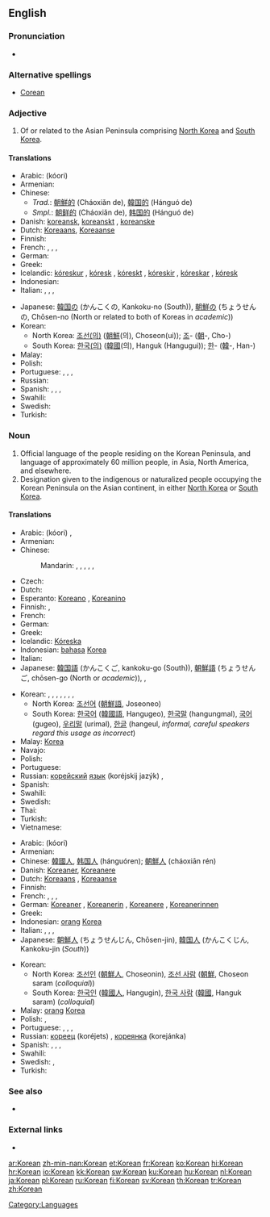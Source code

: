 {{interwiktionary|code=ko}}
{{also|korean|:Category:Korean language}}
==English==
{{wikipedia}}

===Pronunciation===
* {{audio|en-us-Korean.ogg|Audio (US)}}

===Alternative spellings===
* [[Corean]]

===Adjective===
{{en-adj|-}}

# Of or related to the Asian Peninsula comprising [[North Korea]] and [[South Korea]].

====Translations====
{{trans-top|relating to the Korean Peninsula}}
* Arabic: {{Arab|[[كوري]]}} (kóori) {{m}}
* Armenian: {{t|hy|կորեական|tr=koreakan}}
* Chinese:
** ''Trad.'': [[朝鮮]][[的]] (Cháoxiǎn de), [[韓国]][[的]] (Hánguó de)
** ''Smpl.'': [[朝鲜]][[的]] (Cháoxiǎn de), [[韩国]][[的]] (Hánguó de)
* Danish: [[koreansk]], [[koreanskt]] {{n}}, [[koreanske]] {{p}}
* Dutch: [[Koreaans]], [[Koreaanse]]
* Finnish: {{t-|fi|korealainen}}
* French: {{t+|fr|coréen|m}}, {{t+|fr|coréenne|f}}, {{t+|fr|coréens|m|p}}, {{t+|fr|coréennes|f|p}}
* German: {{t+|de|koreanisch}}
* Greek: {{t|el|κορεατικός|tr=koreatikós}}
* Icelandic: [[kóreskur]] {{m}}, [[kóresk]] {{f}}, [[kóreskt]] {{n}}, [[kóreskir]] {{m|p}}, [[kóreskar]] {{f|p}}, [[kóresk]] {{n|p}}
* Indonesian: {{t+|id|Korea|xs=Indonesian}}
* Italian: {{t+|it|coreano|m}}, {{t+|it|coreana|f}}, {{t+|it|coreani|m}}, {{t+|it|coreane|f|p}}
{{trans-mid}}
* Japanese: [[韓国]][[の]] (かんこくの, Kankoku-no (South)), [[朝鮮]][[の]] (ちょうせんの, Chōsen-no (North or related to both of Koreas in ''academic''))
* Korean:
** North Korea: [[조선]][[의|(의)]] ([[朝鮮]](의), Choseon(ui)); [[조]]- ([[朝]]-, Cho-)
** South Korea: [[한국]][[의|(의)]] ([[韓國]](의), Hanguk (Hangugui)); [[한]]- ([[韓]]-, Han-)
* Malay: {{t-|ms|Korea|xs=Malay}}
* Polish: {{t+|pl|koreański|m}}
* Portuguese: {{t+|pt|coreano|m}}, {{t-|pt|coreana|f}}, {{t-|pt|coreanos|m|p}}, {{t-|pt|coreanas|f|p}}
* Russian: {{t+|ru|корейский|tr=koréjskij}}
* Spanish: {{t+|es|coreano|m}}, {{t-|es|coreana|f}}, {{t-|es|coreanos|m|p}}, {{t-|es|coreanas|f|p}}
* Swahili: {{t|sw|ya Korea|xs=Swahili}}
* Swedish: {{t+|sv|koreansk}}
* Turkish: {{t+|tr|Kore}}
{{trans-bottom}}

===Noun===
{{en-noun}}

# Official language of the people residing on the Korean Peninsula, and language of approximately 60 million people, in Asia, North America, and elsewhere.
# Designation given to the indigenous or naturalized people occupying the Korean Peninsula on the Asian continent, in either [[North Korea]] or [[South Korea]].

====Translations====
{{trans-top|language}}
* Arabic: {{Arab|[[كوري]]}} (kóori) {{m}},  {{t|ar|كوري|m|tr=kuuriy|sc=Arab}}
* Armenian: {{t-|hy|կորեերեն|tr=koreeren}}
* Chinese:
*: Mandarin: {{t|cmn|韓語|sc=Hani}}, {{t|cmn|韩语|tr=Hányǔ|sc=Hani}}, {{t|cmn|韓文|sc=Hani}}, {{t|cmn|韩文|tr=Hánwén|sc=Hani}}, {{t-|cmn|朝鮮語|sc=Hani}}, {{t-|cmn|朝鲜语|tr=Cháoxiānyǔ|sc=Hani}}
* Czech: {{t-|cs|korejština|f}}
* Dutch: {{t+|nl|Koreaans|n}}
* Esperanto: [[Koreano]] {{m}}, [[Koreanino]] {{f}}
* Finnish: {{t+|fi|korea}}, {{t+|fi|korean kieli}}
* French: {{t+|fr|coréen|m}}
* German: {{t+|de|Koreanisch}}
* Greek: {{t+|el|κορεατικά|n|p|tr=koreatiká}}
* Icelandic: [[Kóreska]]
* Indonesian: [[bahasa]] [[Korea]]
* Italian: {{t+|it|coreano}}
* Japanese: [[韓国語]] (かんこくご, kankoku-go (South)), [[朝鮮語]] (ちょうせんご, chōsen-go (North or ''academic'')),  {{t|ja|韓国語|tr=かんこくご, Kankoku-go|sc=Jpan}},  {{t|ja|朝鮮語|tr=ちょうせんご, Chōsen-go|sc=Jpan}}
{{trans-mid}}
* Korean:  {{t|ko|조선어|tr=Joseoneo|sc=Kore}},  {{t|ko|朝鮮語|sc=Kore}},  {{t|ko|한국어|tr=Hangugeo|sc=Kore}},  {{t|ko|韓國語|sc=Kore}},  {{t|ko|한국말|tr=Hangungmal|sc=Kore}},  {{t|ko|국어|tr=Gugeo|sc=Kore}},  {{t|ko|우리말|tr=Urimal|sc=Kore}},  {{t|ko|한글|tr=Hangeul|sc=Kore}}
** North Korea: [[조선어]] ([[朝鮮語]], Joseoneo)
** South Korea: [[한국어]] ([[韓國語]], Hangugeo), [[한국말]] (hangungmal), [[국어]] (gugeo), [[우리말]] (urimal), [[한글]] (hangeul, ''informal, careful speakers regard this usage as incorrect'')
* Malay: {{l|ms|bahasa}} [[Korea]]
* Navajo: {{tø|nv|Kolíya bizaad}}
* Polish: {{t+|pl|koreański|m}}
* Portuguese: {{t+|pt|coreano|m}}
* Russian: [[корейский]] [[язык]] (koréjskij jazýk) {{m}},  {{t|ru|корейский язык|m|tr=koréjskij jazýk|sc=Cyrl}}
* Spanish: {{t+|es|coreano}}
* Swahili: {{t|sw|Kikorea|xs=Swahili}}
* Swedish: {{t+|sv|koreanska|c}}
* Thai: {{t|th|ภาษาเกาหลี|tr= paa-săa gao-lĕe|sc=Thai}}
* Turkish: {{t+|tr|Korece}}
* Vietnamese: {{t|vi|tiếng Hàn Quốc}}
{{trans-bottom}}

{{trans-top|person}}
* Arabic: {{Arab|[[كوري]]}} (kóori) {{m}}
* Armenian: {{t|hy|կորեացի|tr=koreac’i}}
* Chinese: [[韓國人]], [[韩国人]] (hánguóren); [[朝鮮人]] (cháoxiān rén)
* Danish: [[Koreaner]], [[Koreanere]] {{p}}
* Dutch: [[Koreaans]] {{m}}, [[Koreaanse]] {{f}}
* Finnish: {{t-|fi|korealainen}}
* French: {{t+|fr|Coréen|m}}, {{t+|fr|Coréenne|f}}, {{t+|fr|Coréens|m|p}}, {{t+|fr|Coréennes|f|p}}
* German: [[Koreaner]] {{m}}, [[Koreanerin]] {{f}}, [[Koreanere]] {{m|p}}, [[Koreanerinnen]] {{f|p}}
* Greek: {{t+|el|Κορεάτης|tr=Koreátis}}
* Indonesian: [[orang]] [[Korea]]
* Italian: {{t+|it|coreano|m}}, {{t+|it|coreana|f}}, {{t+|it|coreani|m|p}}, {{t+|it|coreane|f|p}}
* Japanese: [[朝鮮人]] (ちょうせんじん, Chōsen-jin), [[韓国人]] (かんこくじん, Kankoku-jin (''South''))
{{trans-mid}}
* Korean:
** North Korea: [[조선인]] ([[朝鮮人]], Choseonin), [[조선 사람]] ([[朝鮮]], Choseon saram (''colloquial''))
** South Korea: [[한국인]] ([[韓國人]], Hangugin), [[한국 사람]] ([[韓國]], Hanguk saram) (''colloquial'')
* Malay: [[orang]] [[Korea]]
* Polish: {{t+|pl|Koreańczyk|m}}, {{t+|pl|Koreanka|f}}
* Portuguese: {{t+|pt|coreano|m}}, {{t-|pt|coreana|f}}, {{t-|pt|coreanos|m|p}}, {{t-|pt|coreanas|f|p}}
* Russian: [[кореец]] (koréjets) {{m}}, [[кореянка]] (korejánka) {{f}}
* Spanish: {{t+|es|coreano|m}}, {{t-|es|coreana|f}}, {{t-|es|coreanos|m|p}}, {{t-|es|coreanas|f|p}}
* Swahili: {{t|sw|wakorea|xs=Swahili}}
* Swedish: {{t+|sv|Korean|m|alt=korean}}, {{t+|sv|koreanska|f}}
* Turkish: {{t+|tr|Koreli}}
{{trans-bottom}}

===See also===
*{{langcat}}

===External links===
* {{ISO 639|link=Ethnologue|1code=ko|code=kor}}

[[Category:Languages]]

[[ar:Korean]]
[[zh-min-nan:Korean]]
[[et:Korean]]
[[fr:Korean]]
[[ko:Korean]]
[[hi:Korean]]
[[hr:Korean]]
[[io:Korean]]
[[kk:Korean]]
[[sw:Korean]]
[[ku:Korean]]
[[hu:Korean]]
[[nl:Korean]]
[[ja:Korean]]
[[pl:Korean]]
[[ru:Korean]]
[[fi:Korean]]
[[sv:Korean]]
[[th:Korean]]
[[tr:Korean]]
[[zh:Korean]]